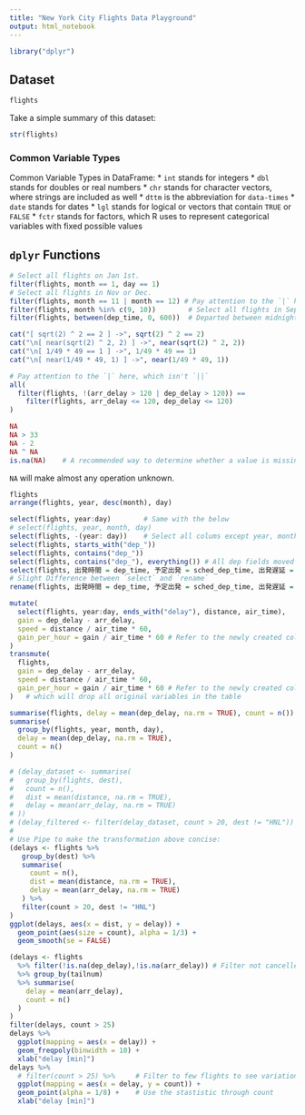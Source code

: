 ```yaml
---
title: "New York City Flights Data Playground"
output: html_notebook
---
```


```r
library("dplyr")
```

## Dataset

```r
flights
```
Take a simple summary of this dataset:
```r
str(flights)
```

### Common Variable Types

Common Variable Types in DataFrame:
* `int` stands for integers
* `dbl` stands for doubles or real numbers
* `chr` stands for character vectors, where strings are included as well
* `dttm` is the abbreviation for `data-times`
* `date` stands for dates
* `lgl` stands for logical or vectors that contain `TRUE` or `FALSE`
* `fctr` stands for factors, which R uses to represent categorical variables with fixed possible values

## `dplyr` Functions

```r
# Select all flights on Jan 1st.
filter(flights, month == 1, day == 1)
# Select all flights in Nov or Dec.
filter(flights, month == 11 | month == 12) # Pay attention to the `|` here, it is not `||`
filter(flights, month %in% c(9, 10))        # Select all flights in Sep or Oct.
filter(flights, between(dep_time, 0, 600))  # Departed between midnight and 6am
```
```r
cat("[ sqrt(2) ^ 2 == 2 ] ->", sqrt(2) ^ 2 == 2)
cat("\n[ near(sqrt(2) ^ 2, 2) ] ->", near(sqrt(2) ^ 2, 2))
cat("\n[ 1/49 * 49 == 1 ] ->", 1/49 * 49 == 1)
cat("\n[ near(1/49 * 49, 1) ] ->", near(1/49 * 49, 1))
```
```r
# Pay attention to the `|` here, which isn't `||`
all(
  filter(flights, !(arr_delay > 120 | dep_delay > 120)) ==
    filter(flights, arr_delay <= 120, dep_delay <= 120)
)
```
```r
NA
NA > 33
NA - 2
NA ^ NA
is.na(NA)    # A recommended way to determine whether a value is missing
```
`NA` will make almost any operation unknown.
```r
flights
arrange(flights, year, desc(month), day)
```
```r
select(flights, year:day)        # Same with the below
# select(flights, year, month, day)
select(flights, -(year: day))    # Select all colums except year, month and day
select(flights, starts_with("dep_"))
select(flights, contains("dep_"))
select(flights, contains("dep_"), everything()) # All dep fields moved to the start of the dataframe
select(flights, 出発時間 = dep_time, 予定出発 = sched_dep_time, 出発遅延 = dep_delay)
# Slight Difference between `select` and `rename`
rename(flights, 出発時間 = dep_time, 予定出発 = sched_dep_time, 出発遅延 = dep_delay)
```
```r
mutate(
  select(flights, year:day, ends_with("delay"), distance, air_time),
  gain = dep_delay - arr_delay,
  speed = distance / air_time * 60,
  gain_per_hour = gain / air_time * 60 # Refer to the newly created column
)
transmute(
  flights,
  gain = dep_delay - arr_delay,
  speed = distance / air_time * 60,
  gain_per_hour = gain / air_time * 60 # Refer to the newly created column
)   # which will drop all original variables in the table
```
```r
summarise(flights, delay = mean(dep_delay, na.rm = TRUE), count = n())
summarise(
  group_by(flights, year, month, day),
  delay = mean(dep_delay, na.rm = TRUE),
  count = n()
)
```
```r
# (delay_dataset <- summarise(
#   group_by(flights, dest),
#   count = n(),
#   dist = mean(distance, na.rm = TRUE),
#   delay = mean(arr_delay, na.rm = TRUE)
# ))
# (delay_filtered <- filter(delay_dataset, count > 20, dest != "HNL"))
#
# Use Pipe to make the transformation above concise:
(delays <- flights %>%
   group_by(dest) %>%
   summarise(
     count = n(),
     dist = mean(distance, na.rm = TRUE),
     delay = mean(arr_delay, na.rm = TRUE)
   ) %>%
   filter(count > 20, dest != "HNL")
)
ggplot(delays, aes(x = dist, y = delay)) +
  geom_point(aes(size = count), alpha = 1/3) +
  geom_smooth(se = FALSE)
```
```r
(delays <- flights
  %>% filter(!is.na(dep_delay),!is.na(arr_delay)) # Filter not cancelled flights
  %>% group_by(tailnum)
  %>% summarise(
    delay = mean(arr_delay),
    count = n()
  )
)
filter(delays, count > 25)
delays %>%
  ggplot(mapping = aes(x = delay)) +
  geom_freqpoly(binwidth = 10) +
  xlab("delay [min]")
delays %>%
  # filter(count > 25) %>%     # Filter to few flights to see variation
  ggplot(mapping = aes(x = delay, y = count)) +
  geom_point(alpha = 1/8) +    # Use the stastistic through count
  xlab("delay [min]")
```

